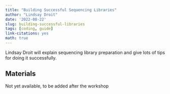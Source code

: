 ```yaml
---
title: "Building Successful Sequencing Libraries"
author: "Lindsay Droit"
date: '2022-08-22'
slug: building-successful-libraries
tags: [coding, guide]
link-citations: yes
math: true
---
```


Lindsay Droit will explain sequencing library preparation and give lots of tips for doing it successfully.


## Materials

Not yet available, to be added after the workshop